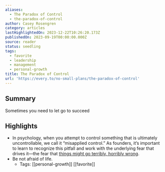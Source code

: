 ```yaml
---
aliases:
  - The Paradox of Control
  - the-paradox-of-control
author: Casey Rosengren
category: articles
lastHighlightedOn: 2023-12-22T10:26:20.173Z
publishedOn: 2023-09-19T00:00:00.000Z
source: reader
status: seedling
tags:
  - favorite
  - leadership
  - management
  - personal-growth
title: The Paradox of Control
url: 'https://every.to/no-small-plans/the-paradox-of-control'
---
```

## Summary

Sometimes you need to let go to succeed

## Highlights

- In psychology, when you attempt to control something that is ultimately uncontrollable, we call it “misapplied control.” As founders, it’s important to learn to recognize this pitfall and work with the underlying fear that drives it—the fear that [things might go terribly, horribly wrong](https://www.amazon.com/Things-Might-Terribly-Horribly-Wrong/dp/1572247118).
- Be not afraid of life.
    - Tags: [[personal-growth]] [[favorite]]
